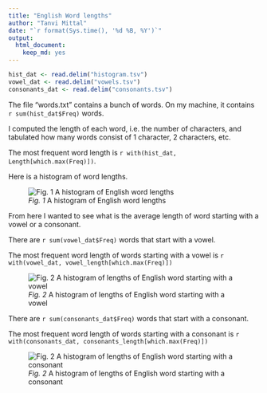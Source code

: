 ```yaml
---
title: "English Word lengths"
author: "Tanvi Mittal"
date: "`r format(Sys.time(), '%d %B, %Y')`"
output:
  html_document:
    keep_md: yes
---
```


```r
hist_dat <- read.delim("histogram.tsv")
vowel_dat <- read.delim("vowels.tsv")
consonants_dat <- read.delim("consonants.tsv")
```

The file "words.txt" contains a bunch of words. On my machine, it contains `r sum(hist_dat$Freq)` words.

I computed the length of each word, i.e. the number of characters, and tabulated how many words consist of 1 character, 2 characters, etc.

The most frequent word length is `r with(hist_dat, Length[which.max(Freq)])`.

Here is a histogram of word lengths.

![*Fig. 1* A histogram of English word lengths](histogram.png)

From here I wanted to see what is the average length of word starting with a vowel or a consonant.

There are `r sum(vowel_dat$Freq)` words that start with a vowel.

The most frequent word length of words starting with a vowel is `r with(vowel_dat, vowel_length[which.max(Freq)])`

![*Fig. 2* A histogram of lengths of English word starting with a vowel](vowel.png)

There are `r sum(consonants_dat$Freq)` words that start with a consonant.

The most frequent word length of words starting with a consonant is `r with(consonants_dat, consonants_length[which.max(Freq)])`

![*Fig. 2* A histogram of lengths of English word starting with a consonant](consonants.png)